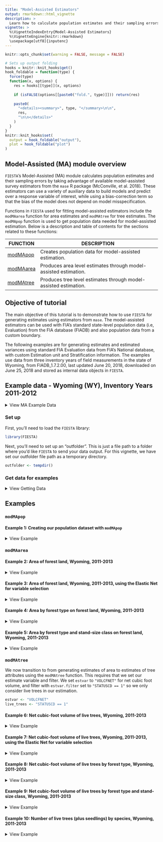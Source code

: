 ```yaml
---
title: "Model-Assisted Estimators"
output: rmarkdown::html_vignette
description: >
  Learn how to calculate population estimates and their sampling errors using model-assisted survey estimators from the `mase` R package (McConville, et al. 2018).
vignette: >
  %\VignetteIndexEntry{Model-Assisted Estimators}
  %\VignetteEngine{knitr::rmarkdown}
  \usepackage[utf8]{inputenc}
---
```


```r
knitr::opts_chunk$set(warning = FALSE, message = FALSE)
```

```r
# Sets up output folding
hooks = knitr::knit_hooks$get()
hook_foldable = function(type) {
  force(type)
  function(x, options) {
    res = hooks[[type]](x, options)
    
    if (isFALSE(options[[paste0("fold.", type)]])) return(res)
    
    paste0(
      "<details><summary>", type, "</summary>\n\n",
      res,
      "\n\n</details>"
    )
  }
}
knitr::knit_hooks$set(
  output = hook_foldable("output"),
  plot = hook_foldable("plot")
)
```


## Model-Assisted (MA) module overview

`FIESTA`'s Model-Assisted (MA) module calculates population estimates and their sampling errors by taking advantage of available model-assisted survey estimators from the `mase` R package (McConville, et al. 2018). These estimators can use a variety of auxiliary data to build models and predict over a response variable of interest, while using a bias-correction term so that the bias of the model does not depend on model misspecification. 

Functions in `FIESTA` used for fitting model-assisted estimators include the `modMAarea` function for area estimates and `modMAtree` for tree estimates. The `modMApop` function is used to get population data needed for model-assisted estimation. Below is a description and table of contents for the sections related to these functions:

FUNCTION  | DESCRIPTION
-------------- | ---------------------------------------------------------------
[modMApop](#modMApop) | Creates population data for model-assisted estimation.
[modMAarea](#modMAarea) | Produces area level estimates through model-assisted estimation.
[modMAtree](#modMAtree) | Produces tree level estimates through model-assisted estimation.


## Objective of tutorial

The main objective of this tutorial is to demonstrate how to use `FIESTA` for generating estimates using estimators from `mase`. The model-assisted estimators can be used with FIA's standard state-level population data (i.e, Evaluation) from the FIA database (FIADB) and also population data from a custom boundary. 

The following examples are for generating estimates and estimated variances using standard FIA Evaluation data from FIA's National database, with custom Estimation unit and Stratification information. The examples use data from three inventory years of field measurements in the state of Wyoming, from FIADB_1.7.2.00, last updated June 20, 2018, downloaded on June 25, 2018 and stored as internal data objects in `FIESTA`.


## Example data - Wyoming (WY), Inventory Years 2011-2012

<details>
  <summary>View MA Example Data</summary>


Data Frame | Description
-----------| --------------------------------------------------------------------------------
WYplt      | WY plot-level data
WYcond     | WY condition-level data
WYtree     | WY tree-level data

External data            | Description
-------------------------| ------------------------------------------------------------------
WYbighorn_adminbnd.shp   | Polygon shapefile of WY Bighorn National Forest Administrative boundary*
WYbighorn_districtbnd.shp| Polygon shapefile of WY Bighorn National Forest District boundaries**
WYbighorn_forest_nonforest_250m.tif| GeoTIFF raster of predicted forest/nonforest (1/0) for stratification*** 
WYbighorn_dem_250m.img   | Erdas Imagine raster of elevation change, in meters****

*USDA Forest Service, Automated Lands Program (ALP). 2018. S_USA.AdministrativeForest (http://data.fs.usda.gov/geodata/edw). Description: An area encompassing all the National Forest System lands administered by an administrative unit. The area encompasses private lands, other governmental agency lands, and may contain National Forest System lands within the proclaimed boundaries of another administrative unit. All National Forest System lands fall within one and only one Administrative Forest Area.

**USDA Forest Service, Automated Lands Program (ALP). 2018. S_USA.RangerDistrict (http://data.fs.usda.gov/geodata/edw). Description: A depiction of the boundary that encompasses a Ranger District.

***Based on MODIS-based classified map resampled from 250m to 500m resolution and reclassified from 3 to 2 classes: 1:forest; 2:nonforest. Projected in Albers Conical Equal Area, Datum NAD27 (Ruefenacht et al. 2008). Clipped to extent of WYbighorn_adminbnd.shp.

****USGS National Elevation Dataset (NED), resampled from 30m resolution to 250m. Projected in Albers Conical Equal Area, Datum NAD27 (U.S. Geological Survey 2017). Clipped to boundary of WYbighorn_adminbnd.shp.

</details>

### Set up 

First, you'll need to load the `FIESTA` library:

```r
library(FIESTA)
```

Next, you'll need to set up an "outfolder". This is just a file path to a folder where you'd like `FIESTA` to send your data output. For this vignette, we have set our outfolder file path as a temporary directory. 


```r
outfolder <- tempdir()
```


### Get data for examples

<details>
  <summary>View Getting Data</summary>

Now that we've loaded `FIESTA` and setup our outfolder, we can retrieve the data needed to run the examples. First, we point to some external data and predictor layers stored in `FIESTA` and derive new predictor layers using the `terra` package. 

```r
# File names for external spatial data
WYbhfn <- system.file("extdata", "sp_data/WYbighorn_adminbnd.shp",
                      package = "FIESTA")

WYbhdistfn <- system.file("extdata", "sp_data/WYbighorn_districtbnd.shp",
                          package = "FIESTA")

## predictor variables
fornffn <- system.file("extdata", "sp_data/WYbighorn_forest_nonforest_250m.tif",
                       package = "FIESTA")

demfn <- system.file("extdata", "sp_data/WYbighorn_dem_250m.img",
                     package = "FIESTA")

# Derive new predictor layers from dem
library(terra)

dem <- rast(demfn)
slpfn <- paste0(outfolder, "/WYbh_slp.img")
slp <- terra::terrain(dem,
                      v = "slope",
                      unit = "degrees",
                      filename = slpfn, 
                      overwrite = TRUE,
                      NAflag = -99999.0)

aspfn <- paste0(outfolder, "/WYbh_asp.img")
asp <- terra::terrain(dem,
                      v = "aspect",
                      unit = "degrees", 
                      filename = aspfn,
                      overwrite = TRUE,
                      NAflag = -99999.0)
```

Next, we can get our FIA plot data and set up our auxiliary data. We can get our FIA plot data with the `spMakeSpatialPoints` function from `FIESTA`. 

```r
WYspplt <- spMakeSpatialPoints(xyplt = WYplt,
                               xy.uniqueid = "CN",
                               xvar = "LON_PUBLIC",
                               yvar = "LAT_PUBLIC",
                               xy.crs = 4269)

rastlst.cont <- c(demfn, slpfn, aspfn)
rastlst.cont.name <- c("dem", "slp", "asp")
rastlst.cat <- fornffn
rastlst.cat.name <- "fornf"
```

Next, we must prepare auxiliary data for model-assisted estimation. We can do this with the `spGetAuxiliary` function from `FIESTA`. See the `sp` vignette for further information on this function. 
 
```r

modeldat <- spGetAuxiliary(xyplt = WYspplt,
                           uniqueid = "CN",
                           unit_layer = WYbhfn,
                           unitvar = NULL,
                           rastlst.cont = rastlst.cont,
                           rastlst.cont.name = rastlst.cont.name,
                           rastlst.cat = rastlst.cat,
                           rastlst.cat.name = rastlst.cat.name,
                           rastlst.cont.stat = "mean",
                           asptransform = TRUE,
                           rast.asp = aspfn,
                           keepNA = FALSE,
                           showext = FALSE,
                           savedata = FALSE)

```

```r
str(modeldat, max.level = 1)
```

</details>

## Examples

### `modMApop`

#### Example 1: Creating our population dataset with `modMApop`

<details>
  <summary>View Example</summary>
 
We can create our population data for model-assisted estimation. To do so, we use the `modMApop` function in `FIESTA`. We must assign our population tables with the `popTabs` argument (and unique identifiers for these tables with the `popTabIDs` argument if they are not the default). Because we used `spGetAuxiliary` to create our model data we can simply pass the object returned by that function into the `auxdat` argument in `modMApop`. This is a shortcut that allows you to avoid manually specifying all of the necessary tables as function arguments in `modMApop`.
 
```r
MApopdat <- modMApop(popTabs = popTables(tree = WYtree, 
                                         cond = WYcond, 
                                         plt = WYplt),
                     auxdat = modeldat)
```

Note that the `modMApop` function returns a list with lots of information and data for us to use. For a quick look at what this list includes we can use the `str` function: 

```r
str(MApopdat, max.level = 1)
```

Now that we've created our population data set, we can move on to estimation. 

</details>

### `modMAarea`

#### Example 2: Area of forest land, Wyoming, 2011-2013

<details>
  <summary>View Example</summary>

In this example, we look at estimating the area of forest land in Wyoming from 2011 to 2013 with the generalized regression estimator (`MAmethod = "greg"`). We can specify a set of auxiliary variables that we want to use in the model using the `prednames` argument.

```r
area1 <- modMAarea(MApopdat = MApopdat,             # pop - population calculations for WY
                   MAmethod = "greg",               # est - model-assisted method
                   prednames = c("dem", "fornf"),   # est - predictors to use in model
                   landarea = "FOREST")             # est - forest land filter
```

We can look at the structure of this output with `str` and the estimates below. Note that again `FIESTA` outputs a list. 

```r
str(area1, max.level = 2)

area1$est
```

</details>

#### Example 3: Area of forest land, Wyoming, 2011-2013, using the Elastic Net for variable selection

<details>
  <summary>View Example</summary>

Here, we fit the same model as the above example, but we don't specify predictors and instead include `modelselect =  TRUE` which internally uses an elastic net model for variable selection. 

```r
area2 <- modMAarea(MApopdat = MApopdat,          # pop - population calculations for WY
                   MAmethod = "greg",
                   modelselect = TRUE,           # est - model-assisted method
                   landarea = "FOREST")          # est - forest land filter
```

We can again see that the structure of the list is very similar to that in the above example:

```r
str(area2, max.level = 2)
```

However now the `raw` list has an item called `predselectlst` which stores information on the predictors that were selected.

```r
area2$raw$predselectlst$totest
```

And finally we can view the actual estimate:

```r
area2$est
```


</details>

#### Example 4: Area by forest type on forest land, Wyoming, 2011-2013 

<details>
  <summary>View Example</summary>

In this example, we look at adding rows to the output and include `returntitle = TRUE` to return title information. Note that when we do not explicitly supply `prednames` and do not set `modelselect` to TRUE, FIESTA defaults to using all of the available predictors.

```r
area3 <- modMAarea(MApopdat = MApopdat,          # pop - population calculations for WY, post-stratification
                   MAmethod = "greg",            # est - model-assisted method
                   landarea = "FOREST",          # est - forest land filter
                   rowvar = "FORTYPCD",          # est - row domain
                   returntitle = TRUE)           # out - return title information
```

Again, we can look at the contents of the output list. The output now includes titlelst, a list of associated titles.

```r
str(area3, max.level = 1)
```

And the estimates: 

```r
area3$est
```

Along with raw data and titles:

```r
raw3 <- area3$raw      # extract raw data list object from output
names(raw3)
head(raw3$unit_totest) # estimates by estimation unit (i.e., ESTN_UNIT)
head(raw3$unit_rowest) # estimates by row, by estimation unit (i.e., ESTN_UNIT)

# Titles (list object) for estimate
titlelst3 <- area3$titlelst
names(titlelst3)
titlelst3
```

</details>

#### Example 5: Area by forest type and stand-size class on forest land, Wyoming, 2011-2013

<details>
  <summary>View Example</summary>

In this example, we look at adding rows and columns to output, including FIA names. We also output estimates and percent standard error in the same cell with the `allin1` argument in `table_options` and save data to an outfolder with the `outfolder` argument in `savedata_options`. 

```r
area4 <- modMAarea(MApopdat = MApopdat,                 # pop - population calculations for WY, post-stratification
                   MAmethod = "greg",                   # est - model-assisted method
                   landarea = "FOREST",                 # est - forest land filter
                   rowvar = "FORTYPCD",                 # est - row domain
                   colvar = "STDSZCD",                  # est - column domain
                   savedata = TRUE,                     # out - save data to outfolder
                   returntitle = TRUE,                  # out - return title information
                   table_opts = table_options(
                     row.FIAname = TRUE,                # table - row domain names
                     col.FIAname = TRUE,                # table - column domain names
                     allin1 = TRUE                      # table - return output with est(pse)
                   ),
                   savedata_opts = savedata_options(
                     outfolder = outfolder,             # save - outfolder for saving data
                     outfn.pre = "WY"                   # save - prefix for output files
                   ))
```

We can again look at the output list, estimates, raw data, and titles:

```r
# Look at output list
names(area4)

# Estimate and percent sampling error of estimate
head(area4$est)


# Raw data (list object) for estimate
raw4 <- area4$raw      # extract raw data list object from output
names(raw4)
head(raw4$unit_totest) # estimates by estimation unit (i.e., ESTN_UNIT)
head(raw4$unit_rowest) # estimates by row, by estimation unit (i.e., ESTN_UNIT)
head(raw4$unit_colest) # estimates by column, by estimation unit (i.e., ESTN_UNIT)
head(raw4$unit_grpest) # estimates by row and column, by estimation unit (i.e., ESTN_UNIT)


# Titles (list object) for estimate
titlelst4 <- area4$titlelst
names(titlelst4)
titlelst4


# List output files in outfolder
list.files(outfolder, pattern = "WY_area")
list.files(paste0(outfolder, "/rawdata"), pattern = "WY_area")
```

</details>

### `modMAtree`

We now transition to from generating estimates of area to estimates of tree attributes using the `modMAtree` function. This requires that we set our estimate variable and filter. We set `estvar` to `"VOLCFNET"` for net cubic foot volume, and filter with `estvar.filter` set to `"STATUSCD == 1"` so we only consider live trees in our estimation.  

```r
estvar <- "VOLCFNET"
live_trees <- "STATUSCD == 1"
```


#### Example 6: Net cubic-foot volume of live trees, Wyoming, 2011-2013

<details>
  <summary>View Example</summary>


```r
tree1 <- modMAtree(MApopdat = MApopdat,            # pop - population calculations
                   MAmethod = "greg",              # est - model-assisted method
                   landarea = "FOREST",            # est - forest land filter
                   prednames = c("dem", "fornf"),  # est - predictors to use in model
                   estvar = estvar,                # est - net cubic-foot volume
                   estvar.filter = live_trees,     # est - live trees only
                   returntitle = TRUE)             # out - return title information

tree1$est
```

</details>

#### Example 7: Net cubic-foot volume of live trees, Wyoming, 2011-2013, using the Elastic Net for variable selection

<details>
  <summary>View Example</summary>

Here, we fit the same model as the above example, but rather than using `"greg"` are our model-assisted method, we can use `"gregEN"` where the EN stands for "elastic net". The elastic net performs variable selection for us, grabbing predictors it finds to be most useful in the model. 

```r
tree2 <- modMAtree(MApopdat = MApopdat,            # pop - population calculations
                   MAmethod = "greg",              # est - model-assisted method
                   modelselect = TRUE,             # est - perform variable selection internally
                   landarea = "FOREST",            # est - forest land filter
                   estvar = estvar,                # est - net cubic-foot volume
                   estvar.filter = live_trees,     # est - live trees only
                   returntitle = TRUE)             # out - return title information
```

We can again see that the structure of the list is very similar to that in the above example:

```r
str(tree2, max.level = 2)
```

However now the `raw` list has an item call `predselectlst`. We can look at this item now:

```r
tree2$raw$predselectlst
```

And finally, we can look at the estimate

```r
tree2$est
```


</details>

#### Example 8: Net cubic-foot volume of live trees by forest type, Wyoming, 2011-2013

<details>
  <summary>View Example</summary>

This example adds rows to the output for net cubic-foot volume of live trees (at least 5 inches diameter) by forest type, Wyoming, 2011-2013. We also choose to return titles with `returntitle = TRUE`. 

```r
tree3 <- modMAtree(MApopdat = MApopdat,               # pop - population calculations
                   MAmethod = "greg",                 # est - model-assisted method
                   prednames = c("dem", "fornf"),     # est - predictors to use in model  
                   landarea = "FOREST",               # est - forest land filter
                   estvar = "VOLCFNET",               # est - net cubic-foot volume
                   estvar.filter = "STATUSCD == 1",   # est - live trees only
                   rowvar = "FORTYPCD",               # est - row domain 
                   returntitle = TRUE)                # out - return title information
```

Again, we investigate the output:

```r
# Look at output list
names(tree3)

# Estimate and percent sampling error of estimate
tree3$est
```

We can also create a simple barplot from the output:

```r
datBarplot(raw3$unit_rowest, 
           xvar = titlelst3$title.rowvar, 
           yvar = "est")
```

And a fancier barplot:

```r
datBarplot(raw3$unit_rowest, 
           xvar = titlelst3$title.rowvar, 
           yvar = "est",
           errbars = TRUE, 
           sevar = "est.se", 
           main = FIESTAutils::wraptitle(titlelst3$title.row, 75),
           ylabel = titlelst3$title.yvar, 
           divideby = "million")
```

</details>

#### Example 9: Net cubic-foot volume of live trees by forest type and stand-size class, Wyoming, 2011-2013

<details>
  <summary>View Example</summary>

This examples adds rows and columns to the output, including FIA names, for net cubic-foot volume of live trees (at least 5 inches diameter) by forest type and stand-size class, Wyoming, 2011-2013. We also use the `*_options` functions to return output with estimates (est) and percent standard error (pse) in same cell - est(pse) with `allin1 = TRUE` and save data to an outfolder with `savedata = TRUE` and `outfolder = outfolder`. 

```r
tree4 <- modMAtree(MApopdat = MApopdat,                # pop - population calculations
                   MAmethod = "greg",                  # est - model-assisted method
                   landarea = "FOREST",                # est - forest land filter
                   prednames = c("dem", "slp"),        # est - predictors to use in model
                   estvar = "VOLCFNET",                # est - net cubic-foot volume
                   estvar.filter = "STATUSCD  == 1",   # est - live trees only
                   rowvar = "FORTYPCD",                # est - row domain
                   colvar = "STDSZCD",                 # est - column domain
                   returntitle = TRUE,                 # out - return title information
                   savedata = TRUE,                    # out - save data to outfolder
                   table_opts = table_options(
                     row.FIAname = TRUE,               # est - row domain names
                     col.FIAname = TRUE,               # est - column domain names
                     allin1 = TRUE                     # out - return output with est(pse)
                   ),
                   savedata_opts = savedata_options(
                     outfolder = outfolder,            # out - outfolder for saving data
                     outfn.pre = "WY"                  # out - prefix for output files
                   ))
```

Again, we investigate the output of the returned list:

```r
# Look at output list from modGBarea()
names(tree4)

# Estimate and percent sampling error of estimate
tree4$est

# Raw data (list object) for estimate
raw4 <- tree4$raw      # extract raw data list object from output
names(raw4)

head(raw4$unit_rowest)   # estimates by row

head(raw4$unit_colest)   # estimates by column
    
head(raw4$unit_grpest)   # estimates by row and column

# Titles (list object) for estimate
titlelst4 <- tree4$titlelst
names(titlelst4)
titlelst4

# List output files in outfolder
list.files(outfolder, pattern = "WY_tree")
list.files(paste0(outfolder, "/rawdata"), pattern = "WY_tree")
```

</details>


#### Example 10: Number of live trees (plus seedlings) by species, Wyoming, 2011-2013

<details>
  <summary>View Example</summary>

We can also add seedlings. 

Note: seedling data are only available for number of trees (estvar = TPA_UNADJ).

Note: must include seedling data in population data calculations.

```r
MApopdat_seed <- modMApop(popTabs = popTables(tree = WYtree,
                                              cond = WYcond,
                                              seed = WYseed),
                          pltassgn = WYpltassgn,
                          auxdat = modeldat)
```


```r
tree5 <- modMAtree(MApopdat = MApopdat_seed,              # pop - population calculations
                   MAmethod = "greg",                     # est - model-assisted method
                   prednames = c("dem", "slp", "fornf"),
                   estseed = "add",                       # est - add seedling data
                   landarea = "FOREST",                   # est - forest land filter
                   estvar = "TPA_UNADJ",                  # est - number of trees per acre 
                   estvar.filter = "STATUSCD == 1",       # est - live trees only
                   rowvar = "SPCD",                       # est - row domain
                   returntitle = TRUE,                    # out - return title information
                   table_opts = table_options(
                     row.FIAname = TRUE,                  # est - row domain names
                     allin1 = FALSE                       # out - return output with est and pse
                   ))
```

And again we can look at our outputs and compare estimates:

```r
# Look at output list
names(tree5)

# Estimate and percent sampling error of estimate
tree5$est
```

</details>
